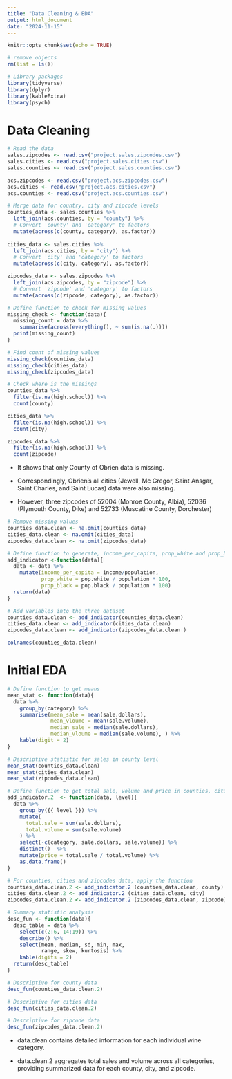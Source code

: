 ```yaml
---
title: "Data Cleaning & EDA"
output: html_document
date: "2024-11-15"
---
```


```r
knitr::opts_chunk$set(echo = TRUE)

# remove objects
rm(list = ls())

# Library packages
library(tidyverse)
library(dplyr)
library(kableExtra)
library(psych)
```

# Data Cleaning

```r
# Read the data
sales.zipcodes <- read.csv("project.sales.zipcodes.csv")
sales.cities <- read.csv("project.sales.cities.csv")
sales.counties <- read.csv("project.sales.counties.csv")

acs.zipcodes <- read.csv("project.acs.zipcodes.csv")
acs.cities <- read.csv("project.acs.cities.csv")
acs.counties <- read.csv("project.acs.counties.csv")
```

```r
# Merge data for country, city and zipcode levels
counties_data <- sales.counties %>%
  left_join(acs.counties, by = "county") %>%
  # Convert 'county' and 'category' to factors
  mutate(across(c(county, category), as.factor))
  
cities_data <- sales.cities %>%
  left_join(acs.cities, by = "city") %>%
  # Convert 'city' and 'category' to factors
  mutate(across(c(city, category), as.factor))

zipcodes_data <- sales.zipcodes %>%
  left_join(acs.zipcodes, by = "zipcode") %>%
  # Convert 'zipcode' and 'category' to factors
  mutate(across(c(zipcode, category), as.factor))
```


```r
# Define function to check for missing values
missing_check <- function(data){
  missing_count = data %>%
    summarise(across(everything(), ~ sum(is.na(.))))
  print(missing_count)
}

# Find count of missing values
missing_check(counties_data)
missing_check(cities_data)
missing_check(zipcodes_data)

# Check where is the missings
counties_data %>%
  filter(is.na(high.school)) %>%  
  count(county)   

cities_data %>%
  filter(is.na(high.school)) %>%  
  count(city)

zipcodes_data %>%
  filter(is.na(high.school)) %>%  
  count(zipcode)
```

  - It shows that only County of Obrien data is missing.  

  - Correspondingly, Obrien's all cities (Jewell, Mc Gregor, Saint Ansgar, Saint Charles, and Saint Lucas) data were also missing. 

  - However, three zipcodes of 52004 (Monroe County, Albia),  52036 (Plymouth County, Dike) and 52733 (Muscatine County, Dorchester)
  
  
```r
# Remove missing values
counties_data.clean <- na.omit(counties_data)
cities_data.clean <- na.omit(cities_data)
zipcodes_data.clean <- na.omit(zipcodes_data)
```


```r
# Define function to generate, income_per_capita, prop_white and prop_black
add_indicator <-function(data){
  data <- data %>%
    mutate(income_per_capita = income/population,
           prop_white = pop.white / population * 100,
           prop_black = pop.black / population * 100)
  return(data)
}

# Add variables into the three dataset
counties_data.clean <- add_indicator(counties_data.clean)
cities_data.clean <- add_indicator(cities_data.clean)
zipcodes_data.clean <- add_indicator(zipcodes_data.clean )


```

```r
colnames(counties_data.clean)
```


# Initial EDA

```r
# Define function to get means
mean_stat <- function(data){
  data %>%
    group_by(category) %>%
    summarise(mean_sale = mean(sale.dollars), 
              mean_vloume = mean(sale.volume), 
              median_sale = median(sale.dollars), 
              median_vloume = median(sale.volume), ) %>%
    kable(digit = 2)
}

# Descriptive statistic for sales in county level
mean_stat(counties_data.clean)
mean_stat(cities_data.clean)
mean_stat(zipcodes_data.clean)
```

```r
# Define function to get total sale, volume and price in counties, cities and zipcodes level
add_indicator.2  <- function(data, level){
  data %>%
    group_by({{ level }}) %>% 
    mutate(
      total.sale = sum(sale.dollars), 
      total.volume = sum(sale.volume)  
    ) %>%
    select(-c(category, sale.dollars, sale.volume)) %>%  
    distinct()  %>%
    mutate(price = total.sale / total.volume) %>%
    as.data.frame()
}

# For counties, cities and zipcodes data, apply the function
counties_data.clean.2 <- add_indicator.2 (counties_data.clean, county)
cities_data.clean.2 <- add_indicator.2 (cities_data.clean, city)
zipcodes_data.clean.2 <- add_indicator.2 (zipcodes_data.clean, zipcode)
```


```r
# Summary statistic analysis
desc_fun <- function(data){
  desc_table = data %>%
    select(c(2:6, 14:19)) %>%
    describe() %>%
    select(mean, median, sd, min, max, 
           range, skew, kurtosis) %>%
    kable(digits = 2)
  return(desc_table)
}

# Descriptive for county data
desc_fun(counties_data.clean.2)

# Descriptive for cities data
desc_fun(cities_data.clean.2)

# Descriptive for zipcode data
desc_fun(zipcodes_data.clean.2)
```


  - data.clean contains detailed information for each individual wine category.
  
  - data.clean.2 aggregates total sales and volume across all categories, providing summarized data for each county, city, and zipcode.

